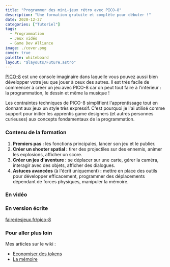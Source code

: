 ```yaml
---
title: "Programmer des mini-jeux rétro avec PICO-8"
description: "Une formation gratuite et complète pour débuter !"
date: 2020-12-27
categories: ["Tutoriel"]
tags:
  - Programmation
  - Jeux vidéo
  - Game Dev Alliance
image: ./cover.png
cover: true
palette: whiteboard
layout: "$layouts/Future.astro"
---
```


[PICO-8](https://www.lexaloffle.com/pico-8.php) est une console imaginaire dans laquelle vous pouvez aussi bien développer votre jeu que jouer à ceux des autres. Il est très facile de commencer à créer un jeu avec PICO-8 car on peut tout faire à l'intérieur : la programmation, le dessin et même la musique !

Les contraintes techniques de PICO-8 simplifient l'apprentissage tout en donnant aux jeux un style très expressif. C'est pourquoi je l'ai utilisé comme support pour initier les apprentis game designers (et autres personnes curieuses) aux concepts fondamentaux de la programmation.

### Contenu de la formation

1. **Premiers pas :** les fonctions principales, lancer son jeu et le publier.
2. **Créer un shooter spatial :** tirer des projectiles sur des ennemis, animer les explosions, afficher un score.
3. **Créer un jeu d'aventure :** se déplacer sur une carte, gérer la caméra, interagir avec des objets, afficher des dialogues.
4. **Astuces avancées** (à l'écrit uniquement) **:** mettre en place des outils pour développer efficacement, programmer des déplacements dépendant de forces physiques, manipuler la mémoire.

### En vidéo


<YouTube id="https://www.youtube.com/watch?v=YXbR0eqPoAw&list=PLHKUrXMrDS5t3ibCCh412ZAy0slIv3jeE&index=1" />

### En version écrite

[fairedesjeux.fr/pico-8](https://fairedesjeux.fr/pico-8/)

### Pour aller plus loin

Mes articles sur le wiki :

- [Economiser des tokens](https://wiki.gamedevalliance.fr/pico-8/tokens/)
- [La mémoire](https://wiki.gamedevalliance.fr/pico-8/memoire/)
